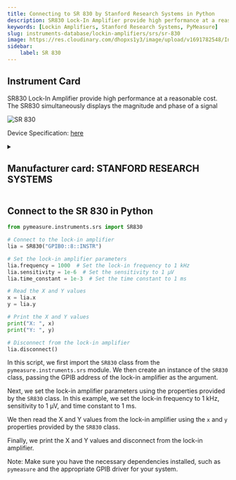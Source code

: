 ```yaml
---
title: Connecting to SR 830 by Stanford Research Systems in Python
description: SR830 Lock-In Amplifier provide high performance at a reasonable cost. The SR830 simultaneously displays the magnitude and phase of a signal
keywords: [Lockin Amplifiers, Stanford Research Systems, PyMeasure] 
slug: instruments-database/lockin-amplifiers/srs/sr-830 
image: https://res.cloudinary.com/dhopxs1y3/image/upload/v1691782548/Instruments/Lockin%20Amplifiers/SR-830/SR-830.jpg
sidebar:
    label: SR 830 
---
```



## Instrument Card

SR830 Lock-In Amplifier provide high performance at a reasonable cost. The SR830 simultaneously displays the magnitude and phase of a signal

![SR 830](https://res.cloudinary.com/dhopxs1y3/image/upload/v1691782548/Instruments/Lockin%20Amplifiers/SR-830/SR-830.jpg)

Device Specification: [here](https://www.thinksrs.com/downloads/pdfs/catalog/SR810830c.pdf)

<details style={{ marginTop: "15px"}}>
<summary><h2 style={{display:'inline'}}>Manufacturer card: STANFORD RESEARCH SYSTEMS</h2></summary>

![STANFORD RESEARCH SYSTEMS](https://res.cloudinary.com/dhopxs1y3/image/upload/v1692806206/Instruments/Vendor%20Logos/Stanford_Research.png)

Stanford Research Systems is a maker of general test and measurement instruments. The company was founded in 1980, is privately held, and is not affiliated with Stanford University. Stanford Research Systems manufactures all of their products at their Sunnyvale, California facility.

- Headquarters: Sunnyvale, California
- Yearly Revenue (millions, USD): 24.9
- Vendor Website: [here](https://www.thinksrs.com/index.html)

</details>


<FeaturedInstrumentVideo category="LOCKIN_AMPLIFIERS" />

## Connect to the SR 830 in Python





<Tabs>

<SectionsCard category="LOCKIN_AMPLIFIERS" manufacturer="Stanford Research Systems"></SectionsCard>

<TabItem value="PyMeasure" label="PyMeasure">


```python
from pymeasure.instruments.srs import SR830

# Connect to the lock-in amplifier
lia = SR830("GPIB0::8::INSTR")

# Set the lock-in amplifier parameters
lia.frequency = 1000  # Set the lock-in frequency to 1 kHz
lia.sensitivity = 1e-6  # Set the sensitivity to 1 µV
lia.time_constant = 1e-3  # Set the time constant to 1 ms

# Read the X and Y values
x = lia.x
y = lia.y

# Print the X and Y values
print("X: ", x)
print("Y: ", y)

# Disconnect from the lock-in amplifier
lia.disconnect()
```

In this script, we first import the `SR830` class from the `pymeasure.instruments.srs` module. We then create an instance of the `SR830` class, passing the GPIB address of the lock-in amplifier as the argument.

Next, we set the lock-in amplifier parameters using the properties provided by the `SR830` class. In this example, we set the lock-in frequency to 1 kHz, sensitivity to 1 µV, and time constant to 1 ms.

We then read the X and Y values from the lock-in amplifier using the `x` and `y` properties provided by the `SR830` class.

Finally, we print the X and Y values and disconnect from the lock-in amplifier.

Note: Make sure you have the necessary dependencies installed, such as `pymeasure` and the appropriate GPIB driver for your system.

</TabItem>
</Tabs>